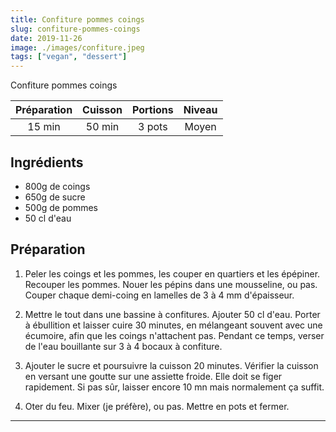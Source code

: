 ```yaml
---
title: Confiture pommes coings
slug: confiture-pommes-coings
date: 2019-11-26
image: ./images/confiture.jpeg
tags: ["vegan", "dessert"]
---
```


<StyledParagraph>Confiture pommes coings</StyledParagraph>

| Préparation | Cuisson | Portions | Niveau |
| :-: | :-: | :-: | :-: |
| 15 min | 50 min | 3 pots | Moyen |

## Ingrédients
- <ListItem>800g de coings</ListItem>
- <ListItem>650g de sucre</ListItem>
- <ListItem>500g de pommes</ListItem>
- <ListItem>50 cl d'eau</ListItem>

## Préparation

1. Peler les coings et les pommes, les couper en quartiers et les épépiner. Recouper les pommes. Nouer les pépins dans une mousseline, ou pas. Couper chaque demi-coing en lamelles de 3 à 4 mm d'épaisseur.

2. Mettre le tout dans une bassine à confitures. Ajouter 50 cl d'eau. Porter à ébullition et laisser cuire 30 minutes, en mélangeant souvent avec une écumoire, afin que les coings n'attachent pas. Pendant ce temps, verser de l'eau bouillante sur 3 à 4 bocaux à confiture.

3. Ajouter le sucre et poursuivre la cuisson 20 minutes. Vérifier la cuisson en versant une goutte sur une assiette froide. Elle doit se figer rapidement. Si pas sûr, laisser encore 10 mn mais normalement ça suffit.

4. Oter du feu. Mixer (je préfère), ou pas. Mettre en pots et fermer.

---
